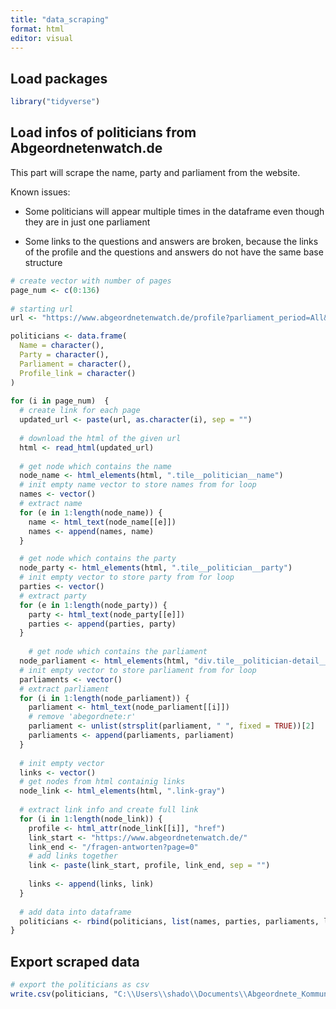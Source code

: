 ```yaml
---
title: "data_scraping"
format: html
editor: visual
---
```


## Load packages

```r

library("tidyverse")

```

## Load infos of politicians from Abgeordnetenwatch.de

This part will scrape the name, party and parliament from the website.

Known issues:

-   Some politicians will appear multiple times in the dataframe even though they are in just one parliament

-   Some links to the questions and answers are broken, because the links of the profile and the questions and answers do not have the same base structure

```r
# create vector with number of pages
page_num <- c(0:136)
  
# starting url
url <- "https://www.abgeordnetenwatch.de/profile?parliament_period=All&party=All&page="

politicians <- data.frame(
  Name = character(),
  Party = character(),
  Parliament = character(),
  Profile_link = character()
)
  
for (i in page_num)  {
  # create link for each page
  updated_url <- paste(url, as.character(i), sep = "")
  
  # download the html of the given url
  html <- read_html(updated_url)
  
  # get node which contains the name
  node_name <- html_elements(html, ".tile__politician__name")
  # init empty name vector to store names from for loop
  names <- vector()
  # extract name
  for (e in 1:length(node_name)) {
    name <- html_text(node_name[[e]])
    names <- append(names, name)
  }

  # get node which contains the party
  node_party <- html_elements(html, ".tile__politician__party")
  # init empty vector to store party from for loop
  parties <- vector()
  # extract party
  for (e in 1:length(node_party)) {
    party <- html_text(node_party[[e]])
    parties <- append(parties, party)
  }
  
    # get node which contains the parliament
  node_parliament <- html_elements(html, "div.tile__politician-detail__candidacy-mandate:first-child > .tile__politician-detail__candidacy-mandate-label")
  # init empty vector to store parliament from for loop
  parliaments <- vector()
  # extract parliament
  for (i in 1:length(node_parliament)) {
    parliament <- html_text(node_parliament[[i]])
    # remove 'abegordnete:r'
    parliament <- unlist(strsplit(parliament, " ", fixed = TRUE))[2]
    parliaments <- append(parliaments, parliament)
  }
  
  # init empty vector
  links <- vector()
  # get nodes from html containig links
  node_link <- html_elements(html, ".link-gray")
  
  # extract link info and create full link
  for (i in 1:length(node_link)) {
    profile <- html_attr(node_link[[i]], "href")
    link_start <- "https://www.abgeordnetenwatch.de/"
    link_end <- "/fragen-antworten?page=0"
    # add links together
    link <- paste(link_start, profile, link_end, sep = "")
    
    links <- append(links, link)
  }
  
  # add data into dataframe
  politicians <- rbind(politicians, list(names, parties, parliaments, links))
}
```

## Export scraped data

```r
# export the politicians as csv
write.csv(politicians, "C:\\Users\\shado\\Documents\\Abgeordnete_Kommunikation\\politicians_1.csv", row.names = FALSE)
```
